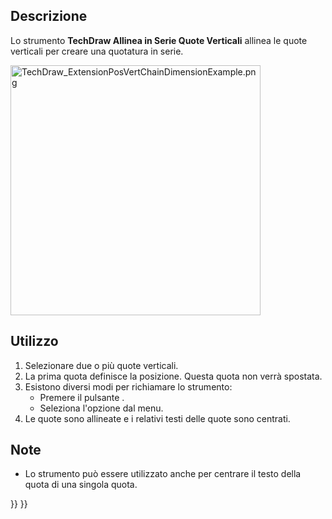 <languages/>

{{Docnav/it
|[[TechDraw_ExtensionPosHorizChainDimension/it|Allinea in Serie Quote Orizzontali]]
|[[TechDraw_ExtensionPosObliqueChainDimension/it|Allinea in Serie Quote Oblique]]
|[[TechDraw_Workbench/it|TechDraw]]
|IconL=TechDraw_ExtensionPosHorizChainDimension.svg
|IconR=TechDraw_ExtensionPosObliqueChainDimension.svg
|IconC=Workbench_TechDraw.svg
}}

{{GuiCommand/it
|Name=TechDraw ExtensionPosVertChainDimension
|Name/it=TechDraw Allinea in Serie Quote Verticali
|MenuLocation=TechDraw → Estensioni: Attributi/Modifiche → Allinea in Serie Quote Verticali
|Workbenches=[[TechDraw_Workbench/it|TechDraw]]
|Shortcut=
|Version=0.20
|SeeAlso=[[TechDraw_ExtensionPosHorizChainDimension/it|TechDraw Allinea in Serie Quote Orizzontali]], [[TechDraw_ExtensionPosObliqueChainDimension/it|TechDraw Allinea in Serie Quote Oblique]]
}}

<span id="Description"></span>
==Descrizione==

Lo strumento '''TechDraw Allinea in Serie Quote Verticali''' allinea le quote verticali per creare una quotatura in serie.

[[Image:TechDraw_ExtensionPosVertChainDimensionExample.png|400px]]
{{Caption|A destra la quotatura allineata}}

<span id="Usage"></span>
==Utilizzo==

# Selezionare due o più quote verticali.
# La prima quota definisce la posizione. Questa quota non verrà spostata.
# Esistono diversi modi per richiamare lo strumento:
#* Premere il pulsante {{Button|[[Image:TechDraw_ExtensionPosVertChainDimension.svg|16px]] [[TechDraw_ExtensionPosVertChainDimension/it|Allinea in Serie Quote Verticali]]}}.
#* Seleziona l'opzione {{MenuCommand|TechDraw → Estensioni: Attributi/Modifiche → [[Image:TechDraw_ExtensionPosVertChainDimension.svg|16px]] Allinea in Serie Quote Verticali}} dal menu.
# Le quote sono allineate e i relativi testi delle quote sono centrati.

<span id="Notes"></span>
==Note==

* Lo strumento può essere utilizzato anche per centrare il testo della quota di una singola quota.


{{Docnav/it
|[[TechDraw_ExtensionPosHorizChainDimension/it|Allinea in Serie Quote Orizzontali]]
|[[TechDraw_ExtensionPosObliqueChainDimension/it|Allinea in Serie Quote Oblique]]
|[[TechDraw_Workbench/it|TechDraw]]
|IconL=TechDraw_ExtensionPosHorizChainDimension.svg
|IconR=TechDraw_ExtensionPosObliqueChainDimension.svg
|IconC=Workbench_TechDraw.svg
}}

{{TechDraw_Tools_navi{{#translation:}}}}
{{Userdocnavi{{#translation:}}}}